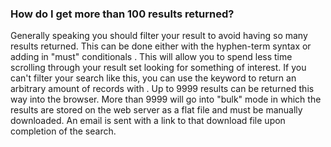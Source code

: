 ===How do I get more than 100 results returned?===
Generally speaking you should filter your result to avoid having so many results returned.  This can be done either with the hyphen-term syntax {{{-term1 -term2}}} or adding in "must" conditionals {{{+mustbe1 +mustbe2}}}.  This will allow you to spend less time scrolling through your result set looking for something of interest.  If you can't filter your search like this, you can use the {{{limit}}} keyword to return an arbitrary amount of records with {{{limit:1000}}}.  Up to 9999 results can be returned this way into the browser.  More than 9999 will go into "bulk" mode in which the results are stored on the web server as a flat file and must be manually downloaded.  An email is sent with a link to that download file upon completion of the search.